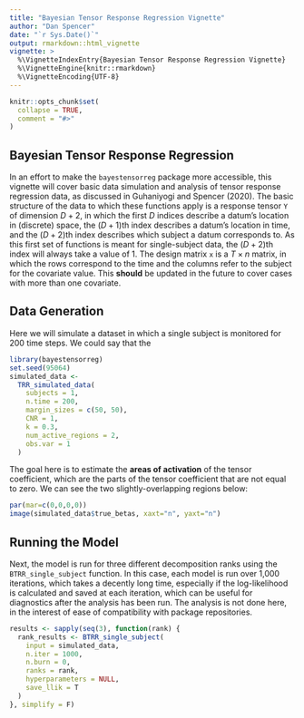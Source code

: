 ```yaml
---
title: "Bayesian Tensor Response Regression Vignette"
author: "Dan Spencer"
date: "`r Sys.Date()`"
output: rmarkdown::html_vignette
vignette: >
  %\VignetteIndexEntry{Bayesian Tensor Response Regression Vignette}
  %\VignetteEngine{knitr::rmarkdown}
  %\VignetteEncoding{UTF-8}
---
```


```r
knitr::opts_chunk$set(
  collapse = TRUE,
  comment = "#>"
)
```

## Bayesian Tensor Response Regression

In an effort to make the `bayestensorreg` package more accessible, this vignette
will cover basic data simulation and analysis of tensor response regression 
data, as discussed in Guhaniyogi and Spencer (2020). The basic structure of the
data to which these functions apply is a response tensor `Y` of dimension $D+2$, 
in which the first $D$ indices describe a datum's location in (discrete) 
space, the $(D+1)$th index describes a datum's location in time, and the 
$(D+2)$th index describes which subject a datum corresponds to. As this first 
set of functions is meant for single-subject data, the $(D+2)$th index will
always take a value of 1. The design matrix `x` is a $T \times n$ matrix, in 
which the rows correspond to the time and the columns refer to the subject for
the covariate value. This **should** be updated in the future to cover cases 
with more than one covariate.

## Data Generation

Here we will simulate a dataset in which a single subject is monitored for 200 time steps. We could say that the 

```r
library(bayestensorreg)
set.seed(95064)
simulated_data <-
  TRR_simulated_data(
    subjects = 1,
    n.time = 200,
    margin_sizes = c(50, 50),
    CNR = 1,
    k = 0.3,
    num_active_regions = 2,
    obs.var = 1
  )
```

The goal here is to estimate the **areas of activation** of the tensor coefficient, which are the parts of the tensor coefficient that are not equal to zero. We can see the two slightly-overlapping regions below:

```r
par(mar=c(0,0,0,0))
image(simulated_data$true_betas, xaxt="n", yaxt="n")
```


## Running the Model

Next, the model is run for three different decomposition ranks using the `BTRR_single_subject` function. In this case, each model is run over 1,000 iterations, which takes a decently long time, especially if the log-likelihood is calculated and saved at each iteration, which can be useful for diagnostics after the analysis has been run. The analysis is not done here, in the interest of ease of compatibility with package repositories.

```r
results <- sapply(seq(3), function(rank) {
  rank_results <- BTRR_single_subject(
    input = simulated_data,
    n.iter = 1000,
    n.burn = 0,
    ranks = rank,
    hyperparameters = NULL,
    save_llik = T
  )
}, simplify = F)
  
```

